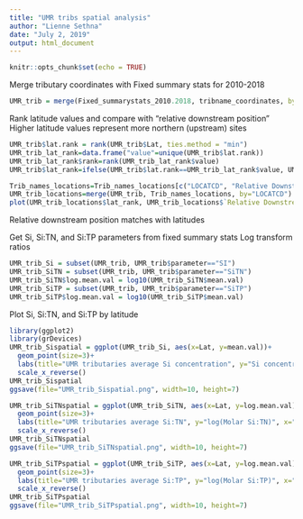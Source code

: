 ```yaml
---
title: "UMR tribs spatial analysis"
author: "Lienne Sethna"
date: "July 2, 2019"
output: html_document
---
```


```r
knitr::opts_chunk$set(echo = TRUE)
```

Merge tributary coordinates with Fixed summary stats for 2010-2018
```r
UMR_trib = merge(Fixed_summarystats_2010.2018, tribname_coordinates, by="LOCATCD")
```

Rank latitude values and compare with "relative downstream position"
Higher latitude values represent more northern (upstream) sites
```r
UMR_trib$lat.rank = rank(UMR_trib$Lat, ties.method = "min")
UMR_trib_lat_rank=data.frame("value"=unique(UMR_trib$lat.rank))
UMR_trib_lat_rank$rank=rank(UMR_trib_lat_rank$value)
UMR_trib$lat_rank=ifelse(UMR_trib$lat.rank==UMR_trib_lat_rank$value, UMR_trib_lat_rank$rank, "")

Trib_names_locations=Trib_names_locations[c("LOCATCD", "Relative Downstream Position")]
UMR_trib_locations=merge(UMR_trib, Trib_names_locations, by="LOCATCD")
plot(UMR_trib_locations$lat_rank, UMR_trib_locations$`Relative Downstream Position`)
```
Relative downstream position matches with latitudes

Get Si, Si:TN, and Si:TP parameters from fixed summary stats
Log transform ratios
```r
UMR_trib_Si = subset(UMR_trib, UMR_trib$parameter=="SI")
UMR_trib_SiTN = subset(UMR_trib, UMR_trib$parameter=="SiTN")
UMR_trib_SiTN$log.mean.val = log10(UMR_trib_SiTN$mean.val)
UMR_trib_SiTP = subset(UMR_trib, UMR_trib$parameter=="SiTP")
UMR_trib_SiTP$log.mean.val = log10(UMR_trib_SiTP$mean.val)
```

Plot Si, Si:TN, and Si:TP by latitude
```r
library(ggplot2)
library(grDevices)
UMR_trib_Sispatial = ggplot(UMR_trib_Si, aes(x=Lat, y=mean.val))+
  geom_point(size=3)+
  labs(title="UMR tributaries average Si concentration", y="Si concentration (mg SiO2/L)", x="Degrees latitude")+
  scale_x_reverse()
UMR_trib_Sispatial
ggsave(file="UMR_trib_Sispatial.png", width=10, height=7)
```

```r
UMR_trib_SiTNspatial = ggplot(UMR_trib_SiTN, aes(x=Lat, y=log.mean.val))+
  geom_point(size=3)+
  labs(title="UMR tributaries average Si:TN", y="log(Molar Si:TN)", x="Degrees latitude")+
  scale_x_reverse()
UMR_trib_SiTNspatial
ggsave(file="UMR_trib_SiTNspatial.png", width=10, height=7)
```
```r
UMR_trib_SiTPspatial = ggplot(UMR_trib_SiTP, aes(x=Lat, y=log.mean.val))+
  geom_point(size=3)+
  labs(title="UMR tributaries average Si:TP", y="log(Molar Si:TP)", x="Degrees latitude")+
  scale_x_reverse()
UMR_trib_SiTPspatial
ggsave(file="UMR_trib_SiTPspatial.png", width=10, height=7)
```